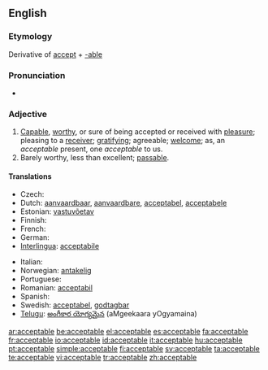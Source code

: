 ==English==

===Etymology===
Derivative of [[accept]] + [[-able]]

===Pronunciation===
* {{audio|en-us-acceptable.ogg|Audio (US)}}

===Adjective===
{{en-adj}}

# [[capable|Capable]], [[worthy]], or sure of being accepted or received with [[pleasure]]; pleasing to a [[receiver]]; [[gratifying]]; agreeable; [[welcome]]; as, an ''acceptable'' present, one ''acceptable'' to us.
# Barely worthy, less than excellent; [[passable]].

====Translations====
{{trans-top|capable, worthy or sure of being accepted}}
* Czech: {{t-|cs|přijatelný|m}}
* Dutch: [[aanvaardbaar]], [[aanvaardbare]], [[acceptabel]], [[acceptabele]]
* Estonian: [[vastuvõetav]]
* Finnish: {{t-|fi|hyväksyttävä}}
* French: {{t+|fr|acceptable}}
* German: {{t-|de|annehmbar}}
* [[Interlingua]]: [[acceptabile]]
{{trans-mid}}
* Italian: {{t+|it|accettabile}}
* Norwegian: [[antakelig]]
* Portuguese: {{t+|pt|aceitável}}
* Romanian: [[acceptabil]]
* Spanish: {{t-|es|aceptable}}
* Swedish: [[acceptabel]], [[godtagbar]]
* [[Telugu]]: [[అంగీకార యోగ్యమైన]] (aMgeekaara yOgyamaina)
{{trans-bottom}}

[[ar:acceptable]]
[[be:acceptable]]
[[el:acceptable]]
[[es:acceptable]]
[[fa:acceptable]]
[[fr:acceptable]]
[[io:acceptable]]
[[id:acceptable]]
[[it:acceptable]]
[[hu:acceptable]]
[[pt:acceptable]]
[[simple:acceptable]]
[[fi:acceptable]]
[[sv:acceptable]]
[[ta:acceptable]]
[[te:acceptable]]
[[vi:acceptable]]
[[tr:acceptable]]
[[zh:acceptable]]